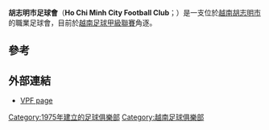 {{noteTA|G1=Football|T=zh-cn:胡志明市足球俱乐部;zh-hk:胡志明市足球會;}}
{{Infobox football club
| clubname   = 胡志明市
| image      = 
| fullname   = Câu lạc bộ bóng đá Thành phố<br /> Hồ Chí Minh
| nickname   = 胡志明市
| founded    = {{Start date and age|1975}}
| ground     = [[胡志明市|胡志明市]]，[[統一地區體育場|統一地區體育場]]
| capacity   = 25,000
| chairman   = Trần Đình Huấn
| manager    = Phùng Thanh Phương
| league     = [[越南足球甲級聯賽|越南足球甲級聯賽]]
| season     = 2020
| position   = 越南甲，第 5 位
| pattern_la1 = _hochiminhcity20h
| pattern_b1 = _hochiminhcity20h
| pattern_ra1 = _hochiminhcity20h
| pattern_sh1 = _hochiminhcity20h
| pattern_so1 = _kappa white
| leftarm1 = E80C06
| body1 = E80C06
| rightarm1 = E80C06
| shorts1 = E80C06
| socks1 = E80C06
| pattern_la2 = _hochiminhcity20a
| pattern_b2 = _hochiminhcity20a
| pattern_ra2 = _hochiminhcity20a
| pattern_sh2 = _hochiminhcity20a
| pattern_so2 = _kappa black
| leftarm2 = FFFFFF
| body2 = FFFFFF
| rightarm2 = FFFFFF
| shorts2 = FFFFFF
| socks2 = FFFFFF
}}

'''胡志明市足球會'''（'''Ho Chi Minh City Football Club'''；{{lang-vi|Câu lạc bộ Bóng đá Thành phố Hồ Chí Minh}}）是一支位於[[越南|越南]][[胡志明市|胡志明市]]的職業足球會，目前於[[越南足球甲級聯賽|越南足球甲級聯賽]]角逐。

== 參考 ==
{{Reflist}}

== 外部連結 ==
*[https://web.archive.org/web/20171205093058/http://www.vnleague.com/doi-bong/31-TP-Ho-Chi-Minh.html/ VPF page]

{{V1聯賽}}
[[Category:1975年建立的足球俱樂部|Category:1975年建立的足球俱樂部]]
[[Category:越南足球俱樂部|Category:越南足球俱樂部]]